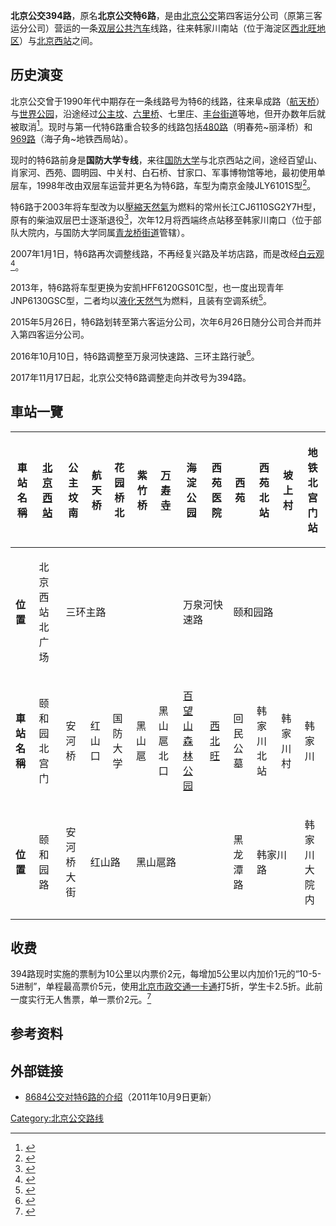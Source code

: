 {{公共汽車路線基礎資訊
|路線名稱=北京公交394路
|外文名稱=
|外文語言=
|路線通稱=Beijing Public Transport Route 394
|代表圖像=40222315 at Wanquanzhuang (20200918140206).jpg
|圖像說明=394路驶经万泉庄
|代表圖像二=36743@T6 (20130723185144).JPG
|代表圖像三=
|經營者=北京公交集团
|經營者二=
|所屬車廠=第四客运分公司
|路線用車=安凯HFF6120GS01C
|起點站=韩家川
|途經地點=[[西北旺|西北旺]]、[[肖家河|肖家河]]、[[圆明园|圆明园]]、[[万寿寺_(北京)|万寿寺]]、紫竹桥、花园桥、航天桥、公主坟
|終點站=[[北京西站|北京西站]]
|全程行駛里程=29公里
|單程行駛里程=
|全程行車時間=90分钟
|單程行車時間=
|服務時間=
|起點站服務時間=05:30-22:30
|終點站服務時間=05:30-22:30
|班次頻率=
|特別班次=
|特別班次二=
|特別班次三=
|特別班次服務時間=
|特別班次服務時間二=
|特別班次服務時間三=
|全程收費=5元
|分段收費站點=
|去程分段收費站點=
|回程分段收費站點=
|服務時間以外替代路線=[[北京地铁16号线|北京地铁16号线]]<br>[[北京公交374路|北京公交374路]]<br>[[北京公交437路|北京公交437路]]
|主要競爭交通= [[北京地铁4号线|北京地铁4号线]]<br>[[北京地铁9号线|北京地铁9号线]]<br>[[北京地铁16号线|北京地铁16号线]]<br>[[北京公交74路|北京公交74路]]<br>[[北京公交651路|北京公交651路]]
|備註=
}}
'''北京公交394路'''，原名'''北京公交特6路'''，是由[[北京公交|北京公交]]第四客运分公司（原第三客运分公司）营运的一条[[双层公共汽车|双层公共汽车]]线路，往来韩家川南站（位于海淀区[[西北旺地区|西北旺地区]]）与[[北京西站|北京西站]]之间。

==历史演变==
北京公交曾于1990年代中期存在一条线路号为特6的线路，往来阜成路（[[航天桥|航天桥]]）与[[北京世界公园|世界公园]]，沿途经过[[公主坟|公主坟]]、[[六里橋_(立交橋)|六里桥]]、七里庄、[[丰台街道|丰台街道]]等地，但开办数年后就被取消<ref>{{Cite web |url=http://www.bjkp.gov.cn/zhuanti/old_bjkp/shmk/zmxx/gj/gj.htm |title=空调车路线 |access-date=2014-06-03 |archive-url=https://web.archive.org/web/20140606203722/http://www.bjkp.gov.cn/zhuanti/old_bjkp/shmk/zmxx/gj/gj.htm |archive-date=2014-06-06 |dead-url=yes }}</ref>。现时与第一代特6路重合较多的线路包括[[北京公交480路|480路]]（明春苑~丽泽桥）和[[北京公交969路|969路]]（海子角~地铁西局站）。

现时的特6路前身是'''国防大学专线'''，来往[[中国人民解放军国防大学|国防大学]]与北京西站之间，途经百望山、肖家河、西苑、圆明园、中关村、白石桥、甘家口、军事博物馆等地，最初使用单层车，1998年改由双层车运营并更名为特6路，车型为南京金陵JLY6101S型<ref>{{cite journal |author=韩梦华 |year=2008 |month= |title=细数北京双层客车的15年 |journal=商用汽車 |issue=5 |pages=46-47 |publisher=北京卓众出版有限公司 |issn=1009-4903 |url=http://www.cnki.com.cn/Article/CJFDTotal-YSCL200805009.htm |accessdate=2014-06-03 |quote= |archive-date=2014-06-06 |archive-url=https://web.archive.org/web/20140606223904/http://www.cnki.com.cn/Article/CJFDTotal-YSCL200805009.htm |dead-url=no }}</ref>。

特6路于2003年将车型改为以[[壓縮天然氣|壓縮天然氣]]为燃料的常州长江CJ6110SG2Y7H型，原有的柴油双层巴士逐渐退役<ref>{{cite news|url=http://news.eastday.com/epublish/gb/paper148/20011028/class014800003/hwz523222.htm|title=北京柴油双层大巴将被淘汰|work=[[北京青年报|北京青年报]]|date=2001-10-28|accessdate=2014-06-03|archive-date=2016-03-04|archive-url=https://web.archive.org/web/20160304202141/http://news.eastday.com/epublish/gb/paper148/20011028/class014800003/hwz523222.htm|dead-url=no}}</ref>，次年12月将西端终点站移至韩家川南口（位于部队大院内，与国防大学同属[[青龙桥街道|青龙桥街道]]管辖）。

2007年1月1日，特6路再次调整线路，不再经复兴路及羊坊店路，而是改经[[白云观|白云观]]<ref>{{cite news|url=http://news.sina.com.cn/c/2006-12-20/135111842486.shtml|title=北京公交公布第四批线网优化调整方案|work=[[法制晚报|法制晚报]]|date=2006-12-20|accessdate=2014-06-03|archive-date=2014-06-06|archive-url=https://web.archive.org/web/20140606232919/http://news.sina.com.cn/c/2006-12-20/135111842486.shtml|dead-url=no}}</ref>。

2013年，特6路将车型更换为安凯HFF6120GS01C型，也一度出现青年JNP6130GSC型，二者均以[[液化天然气|液化天然气]]为燃料，且装有空调系统<ref>{{cite news|url=http://bjrb.bjd.com.cn/html/2013-06/10/content_80776.htm|title=公交安全锤新增防盗报警功能|work=[[北京日报|北京日报]]|date=2013-06-10|accessdate=2014-06-03|deadurl=yes|archiveurl=https://web.archive.org/web/20140606204749/http://bjrb.bjd.com.cn/html/2013-06/10/content_80776.htm|archivedate=2014-06-06}}</ref>。

2015年5月26日，特6路划转至第六客运分公司，次年6月26日随分公司合并而并入第四客运分公司。

2016年10月10日，特6路调整至万泉河快速路、三环主路行驶<ref>{{Cite web |url=http://www.bjbus.com/home/fun_news_detail.php?uNewsCode=00002938&uNewsType=1 |title=10月10日调整11条线路 |accessdate=2017-02-16 |archive-date=2017-02-16 |archive-url=https://web.archive.org/web/20170216140731/http://www.bjbus.com/home/fun_news_detail.php?uNewsCode=00002938&uNewsType=1 |dead-url=no }}</ref>。

2017年11月17日起，北京公交特6路调整走向并改号为394路。

== 車站一覽 ==
{| class="wikitable" style="text-align: center"
|+
!'''車站名稱'''
|[[北京西站|北京西站]]
|公主坟南
|航天桥
|花园桥北
|紫竹桥
|[[万寿寺_(北京)|万寿寺]]
|海淀公园
|西苑医院
|西苑
|西苑北站
|坡上村
|地铁北宫门站
|-
!'''位置'''
|北京西站北广场
| colspan="5" |三环主路
| colspan="2" |万泉河快速路
| colspan="4" |颐和园路
|-
!'''車站名稱'''
|颐和园北宫门
|安河桥
|红山口
|国防大学
|黑山扈
|黑山扈北口
|[[百望山森林公园|百望山森林公园]]
|[[西北旺地区|西北旺]]
|回民公墓
|韩家川北站
|韩家川村
|韩家川
|-
!'''位置'''
|颐和园路
|安河桥大街
| colspan="2" |红山路
| colspan="4" |黑山扈路
|黑龙潭路
| colspan="2" |韩家川路
|韩家川大院内
|}
==收费==
394路现时实施的票制为10公里以内票价2元，每增加5公里以内加价1元的“10-5-5进制”，单程最高票价5元，使用[[北京市政交通一卡通|北京市政交通一卡通]]打5折，学生卡2.5折。此前一度实行无人售票，单一票价2元。<ref>{{cite news|url=http://www.gmw.cn/03pindao/weisheng/2004-06/25/content_48645.htm|title=公交司机驾驶座上猝死 亚健康状态诱发急病|work=[[北京青年报|北京青年报]]|date=2004-06-25|accessdate=2014-06-03|archive-date=2014-06-07|archive-url=https://web.archive.org/web/20140607000502/http://www.gmw.cn/03pindao/weisheng/2004-06/25/content_48645.htm|dead-url=no}}</ref>

==参考资料==
{{Reflist|2}}

== 外部链接 ==
*[http://beijing.8684.cn/x_df96dd8b 8684公交对特6路的介绍]{{Wayback|url=http://beijing.8684.cn/x_df96dd8b |date=20140714185850 }}（2011年10月9日更新）

[[Category:北京公交路线|Category:北京公交路线]]